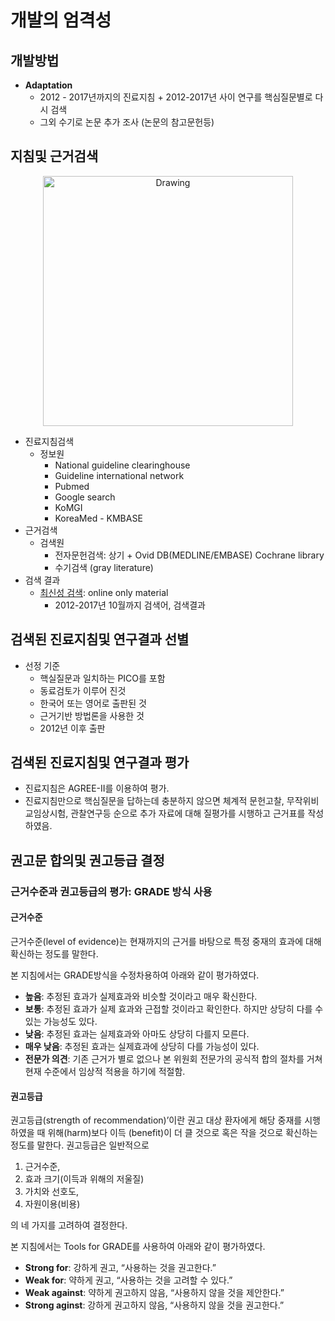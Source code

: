 # 개발의 엄격성

## 개발방법
- **Adaptation**
  + 2012 - 2017년까지의 진료지침 + 2012-2017년 사이 연구를 핵심질문별로 다시 검색
  + 그외 수기로 논문 추가 조사 (논문의 참고문헌등)
    
## 지침및 근거검색  
<!-- ![](static/SearchProcess.png) -->

<div style="text-align:center" markdown="l">
<img src="static/SearchProcess.png" alt="Drawing" style="width: 400px;"/>
</div>

- 진료지침검색 
  + 정보원
    - National guideline clearinghouse 
    - Guideline international network 
    - Pubmed
    - Google search
    - KoMGI
    - KoreaMed - KMBASE
    
  <!-- + 선택기준  -->
  <!--   - From 2012 to 2016 -->
  <!--   – Written in English or Korean  -->
  <!--   – By Multi-disciplinary team -->
  <!--   – Evidence-based method -->

  <!-- + 9개의 진료지침 검토 -->

  <!--   – 2012 AAN AHS guideline update for migraine prophylaxis Neurology (김병수, 정필욱) -->
  <!--   – 2012 Canadian guideline for migraine prophylaxis Can J neurol sci (이미지, 손종희)  -->
  <!--   – 2012 Croatia guideline (송태진, 손종희)  -->
  <!--   – 2012 Danish Guidelines JHP (서종근, 최윤주)  -->
  <!--   – 2012 French guidelines revised JHP (정필욱, 김병수)  -->
  <!--   – 2012 Italian Guidelines revised version  -->
  <!--   -JHP supple (최윤주, 서종근)  -->
  <!--   – ICSI guideline 2013 (original version, full-text) (송태진, 김병수)  -->
  <!--   – NICE guideline for headache in over 12s (2012) (2015 update) (이미지, 김병건)  -->
  <!--   – Practice guideline update summary for Botulinum neurotoxin (AAN) 2016 neurology (이미지) -->

- 근거검색
  + 검색원 
    - 전자문헌검색: 상기 + Ovid DB(MEDLINE/EMBASE) Cochrane library
    - 수기검색 (gray literature)
    
- 검색 결과
  + [최신성 검색](static/SearchingResult_ 201710.pdf): online only material
    - 2012-2017년 10월까지 검색어, 검색결과 

## 검색된 진료지침및 연구결과 선별
- 선정 기준
  + 핵실질문과 일치하는 PICO를 포함
  + 동료검토가 이루어 진것 
  + 한국어 또는 영어로 출판된 것
  + 근거기반 방법론을 사용한 것
  + 2012년 이후 출판

## 검색된 진료지침및 연구결과 평가 
- 진료지침은 AGREE-II를 이용하여 평가.
- 진료지침만으로 핵심질문을 답하는데 충분하지 않으면 체계적 문헌고찰, 무작위비교임상시험, 관찰연구등 순으로 추가 자료에 대해 질평가를 시행하고 근거표를 작성하였음.

## 권고문 합의및 권고등급 결정
### 근거수준과 권고등급의 평가: GRADE 방식 사용 {-}
#### 근거수준 {-}
근거수준(level of evidence)는 현재까지의 근거를 바탕으로 특정 중재의 효과에 대해 확신하는 정도를 말한다. 

본 지침에서는 GRADE방식을 수정차용하여 아래와 같이 평가하였다.

- **높음**: 추정된 효과가 실제효과와 비슷할 것이라고 매우 확신한다.
- **보통**: 추정된 효과가 실제 효과와 근접할 것이라고 확인한다. 하지만 상당히 다를 수 있는 가능성도 있다.
- **낮음**: 추정된 효과는 실제효과와 아마도 상당히 다를지 모른다.
- **매우 낮음**: 추정된 효과는 실제효과에 상당히 다를 가능성이 있다.
- **전문가 의견**: 기존 근거가 별로 없으나 본 위원회 전문가의 공식적 합의 절차를 거쳐 현재 수준에서 임상적 적용을 하기에 적절함.


#### 권고등급 {-}
권고등급(strength of recommendation)ʼ이란
권고 대상 환자에게 해당 중재를 시행하였을 때 위해(harm)보다 이득 (benefit)이 더 클 것으로 혹은 작을 것으로 확신하는 정도를 말한다.
권고등급은 일반적으로

1. 근거수준,
2. 효과 크기(이득과 위해의 저울질)
3. 가치와 선호도,
4. 자원이용(비용)

의 네 가지를 고려하여 결정한다.

본 지침에서는 Tools for GRADE를 사용하여 아래와 같이 평가하였다. 

- **Strong for**: 강하게 권고, "사용하는 것을 권고한다."
- **Weak for**: 약하게 권고, "사용하는 것을 고려할 수 있다."
- **Weak against**: 약하게 권고하지 않음, "사용하지 않을 것을 제안한다."
- **Strong aginst**: 강하게 권고하지 않음, "사용하지 않을 것을 권고한다."









